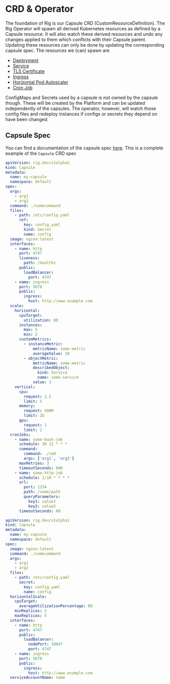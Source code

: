 
# CRD & Operator

The foundation of Rig is our Capsule CRD (CustomResourceDefinition). The Rig Operator will spawn all derived Kubernetes resources as defined by a Capsule resource. It will also watch these derived resources and undo any changes applied to them which conflicts with their Capsule parent. Updating these resources can only be done by updating the corresponding capsule spec. The resources we (can) spawn are

- [Deployment](https://kubernetes.io/docs/concepts/workloads/controllers/deployment/)
- [Service](https://kubernetes.io/docs/concepts/services-networking/service/)
- [TLS Certificate](https://cert-manager.io/docs/reference/api-docs/#cert-manager.io/v1.Certificate)
- [Ingress](https://kubernetes.io/docs/concepts/services-networking/ingress/)
- [Horizontal Pod Autoscaler](https://kubernetes.io/docs/tasks/run-application/horizontal-pod-autoscale/)
- [Cron Job](https://kubernetes.io/docs/concepts/workloads/controllers/cron-jobs/)

ConfigMaps and Secrets used by a capsule is not owned by the capsule though. These will be created by the Platform and can be updated independently of the capsules. The operator, however, will watch those config files and redeploy instances if configs or secrets they depend on have been changed.

## Capsule Spec
You can find a documentation of the capsule spec [here](/api). This is a complete example of the `Capsule` CRD spec
<Tabs>
<TabItem value="v1alpha2" label="v1alpha2">

```yaml
apiVersion: rig.dev/v1alpha2
kind: Capsule
metadata:
  name: my-capsule
  namespace: default
spec:
  args:
    - arg1
    - arg2
  command: ./somecommand
  files:
    - path: /etc/config.yaml
      ref:
        key: config.yaml
        kind: Secret
        name: config
  image: nginx:latest
  interfaces:
    - name: http
      port: 4747
      liveness:
        path: /healthz
      public:
        loadBalancer:
          port: 4747
    - name: ingress
      port: 5678
      public:
        ingress:
          host: http://www.example.com
  scale:
    horizontal:
      cpuTarget:
        utilization: 80
      instances:
        max: 5
        min: 2
      customMetrics:
        - instanceMetric:
            metricName: some-metric
            averageValue: 10
        - objectMetric:
            metricName: some-metric
            describedObject:
              kind: Service
              name: some-service
            value: 3
    vertical:
      cpu:
        request: 2.5
        limit: 5
      memory:
        request: 500M
        limit: 2G
      gpu:
        request: 1
        limit: 2
  cronJobs:
    - name: some-bash-job
      schedule: 30 12 * * *
      command:
        command: ./cmd 
        args: ['arg1', 'arg2']
      maxRetries: 3
      timeoutSeconds: 600
    - name: some-http-job
      schedule: 1/10 * * * *
      url:
        port: 1234
        path: /some/path
        queryParameters:
          key1: value1
          key2: value2
      timeoutSeconds: 60
```
</TabItem>
<TabItem value="v1alpha1" label="v1alpha1">

```yaml
apiVersion: rig.dev/v1alpha1
kind: Capsule
metadata:
  name: my-capsule
  namespace: default
spec:
  image: nginx:latest
  command: ./somecommand
  args:
    - arg1
    - arg2
  files:
    - path: /etc/config.yaml
      secret:
        key: config.yaml
        name: config
  horizontalScale:
    cpuTarget:
      averageUtilizationPercentage: 80
    minReplicas: 2
    maxReplicas: 5
  interfaces:
    - name: http
      port: 4747
      public:
        loadBalancer:
          nodePort: 30047
          port: 4747
    - name: ingress
      port: 5678
      public:
        ingress:
          host: http://www.example.com
  serviceAccountName: name
```
</TabItem>
</Tabs>

